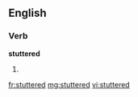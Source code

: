 ==English==

===Verb===
'''stuttered'''

# {{past of|[[stutter]]}}

[[fr:stuttered]]
[[mg:stuttered]]
[[vi:stuttered]]